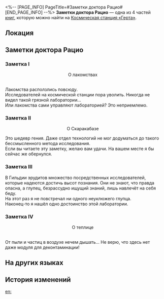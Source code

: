 <%-- [PAGE_INFO]
PageTitle=#Заметки доктора Рацио#
[END_PAGE_INFO] --%>
{{Дополнить}}
{{Книга Инфобокс
|id           = 289
|partIds      = 190539;190540;190541;190542
|Название     = 
|Изображение  = Электронная почта с КСГ.png
|Мир          = Космическая станция «Герта»
|Томов        = 4
|Автор        = <!--нужно добавить-->
|Описание     = Замечания доктора Рацио, оставленные во время визита на космическую станцию. В каждом слове чувствуется искренность автора.
|Том1         = {{tx}}
|Источник1    = {{tx|Отсутствует источник}}
|Том2         = {{tx}}
|Источник2    = {{tx|Отсутствует источник}}
|Том3         = {{tx}}
|Источник3    = {{tx|Отсутствует источник}}
|Том4         = {{tx}}
|Источник4    = {{tx|Отсутствует источник}}
|Персонажи    = 
|Фракции      = 
}}
'''Заметки доктора Рацио''' — одна из 4 частей [[Книги|книг]], которую можно найти на [[Космическая станция «Герта»]].

==Локация==
{{Отметка карты|<!--название карты-->|<!--id отметки-->}}

==Заметки доктора Рацио==
===Заметка I===
<div align="center">О лакомствах</div><br />Лакомства расползлись повсюду.<br />
Исследователей на космической станции пора уволить. Никогда не видел такой грязной лаборатории...<br />
Или лакомства сами управляют лабораторией? Это неприемлемо.

===Заметка II===
<div align="center">О Скаракабазе</div>

Это шедевр гения. Даже отдел технологий не мог додуматься до такого бессмысленного метода исследования.<br />
Если вы читаете эту заметку, желаю вам удачи. На вашем месте я бы сейчас же обернулся.

===Заметка III===
В Гильдии эрудитов множество посредственных исследователей, которые надеются достичь высот познания. Они не знают, что правда опасна, а глупец, безрассудно ищущий знаний, лишь навлечёт на себя беду.<br />
На этот раз я не повстречал ни одного неуклюжего глупца.<br />
Наконец-то я нашёл одно достоинство этой лаборатории.

===Заметка IV===
<div align="center">О теплице</div><br />От пыли и частиц в воздухе нечем дышать... Не верю, что здесь нет даже модуля для деконтаминации!

==На других языках==
{{На других языках
|en   = Dr. Ratio's Note
|zhs  = 真理医生的留言便条
|zht  = 真理醫生的留言字條
|ja   = Dr.レイシオの伝言のメモ
|ko   = Dr. 레이시오가 남긴 메모
|es   = Nota del Dr. Ratio
|fr   = Commentaires de Dr Ratio
|ru   = Заметки доктора Рацио
|th   = โน้ตของ Dr. Ratio
|vi   = Mẩu Giấy Nhắn Của Dr. Ratio
|de   = Dr. Wahrheits Notiz
|id   = Catatan Memo Dr. Ratio
|pt   = Anotação do Dr. Ratio
}}

==История изменений==
{{История изменений|3.5}}

[[en:]]